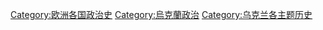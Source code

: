 [[Category:欧洲各国政治史|Category:欧洲各国政治史]]
[[Category:烏克蘭政治|Category:烏克蘭政治]]
[[Category:乌克兰各主题历史|Category:乌克兰各主题历史]]